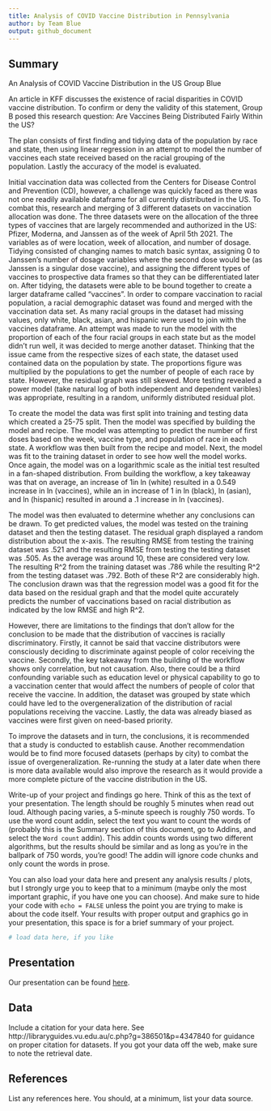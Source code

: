 ```yaml
---
title: Analysis of COVID Vaccine Distribution in Pennsylvania
author: by Team Blue
output: github_document
---
```


## Summary
An Analysis of COVID Vaccine Distribution in the US
Group Blue

An article in KFF discusses the existence of racial disparities in COVID vaccine distribution. To confirm or deny the validity of this statement, Group B posed this research question: Are Vaccines Being Distributed Fairly Within the US? 

The plan consists of first finding and tidying data of the population by race and state, then using linear regression in an attempt to model the number of vaccines each state received based on the racial grouping of the population. Lastly the accuracy of the model is evaluated. 

Initial vaccination data was collected from the Centers for Disease Control and Prevention (CD), however, a challenge was quickly faced as there was not one readily available dataframe for all currently distributed in the US. To combat this, research and merging of 3 different datasets on vaccination allocation was done. The three datasets were on the allocation of the three types of vaccines that are largely recommended and authorized in the US: Pfizer, Moderna, and Janssen as of the week of April 5th 2021. The variables as of were location, week of allocation, and number of dosage. Tidying consisted of changing names to match basic syntax, assigning 0 to Janssen’s number of dosage variables where the second dose would be (as Janssen is a singular dose vaccine), and assigning the different types of vaccines to prospective data frames so that they can be differentiated later on. After tidying, the datasets were able to be bound together to create a larger dataframe called “vaccines”. In order to compare vaccination to racial population, a racial demographic dataset was found and merged with the vaccination data set. As many racial groups in the dataset had missing values, only white, black, asian, and hispanic were used to join with the vaccines dataframe. An attempt was made to run the model with the proportion of each of the four racial groups in each state but as the model didn’t run well, it was decided to merge another dataset. Thinking that the issue came from the respective sizes of each state, the dataset used contained data on the population by state. The proportions figure was multiplied by the populations to get the number of people of each race by state. However, the residual graph was still skewed. More testing revealed a power model (take natural log of both independent and dependent varibles) was appropriate, resulting in a random, uniformly distributed residual plot. 

To create the model the data was first split into training and testing data which created a 25-75 split. Then the model was specified by building the model and recipe. The model was attempting to predict the number of first doses based on the week, vaccine type, and population of race in each state. A workflow was then built from the recipe and model. Next, the model was fit to the training dataset in order to see how well the model works. Once again, the model was on a logarithmic scale as the initial test resulted in a fan-shaped distribution. From building the workflow, a key takeaway was that on average, an increase of 1in ln (white) resulted in a 0.549 increase in ln (vaccines), while an in increase of 1 in ln (black), ln (asian), and ln (hispanic) resulted in around a .1 increase in ln (vaccines). 

The model was then evaluated to determine whether any conclusions can be drawn. To get predicted values, the model was tested on the training dataset and then the testing dataset. The residual graph displayed a random distribution about the x-axis. The resulting RMSE from testing the training dataset was .521 and the resulting RMSE from testing the testing dataset was .505. As the average was around 10, these are considered very low. The resulting R^2 from the training dataset was .786 while the resulting R^2 from the testing dataset was .792. Both of these R^2 are considerably high. The conclusion drawn was that the regression model was a good fit for the data based on the residual graph and that the model quite accurately predicts the number of vaccinations based on racial distribution as indicated by the low RMSE and high R^2. 

However, there are limitations to the findings that don’t allow for the conclusion to be made that the distribution of vaccines is racially discriminatory. Firstly, it cannot be said that vaccine distributors were consciously deciding to discriminate against people of color receiving the vaccine. Secondly, the key takeaway from the building of the workflow shows only correlation, but not causation. Also, there could be a third confounding variable such as education level or physical capability to go to a vaccination center that would affect the numbers of people of color that receive the vaccine. In addition, the dataset was grouped by state which could have led to the overgeneralization of the distribution of racial populations receiving the vaccine. Lastly, the data was already biased as vaccines were first given on need-based priority. 

To improve the datasets and in turn, the conclusions, it is recommended that a study is conducted to establish cause. Another recommendation would be to find more focused datasets (perhaps by city) to combat the issue of overgeneralization. Re-running the study at a later date when there is more data available would also improve the research as it would provide a more complete picture of the vaccine distribution in the US. 


Write-up of your project and findings go here. 
Think of this as the text of your presentation. 
The length should be roughly 5 minutes when read out loud.
Although pacing varies, a 5-minute speech is roughly 750 words. 
To use the word count addin, select the text you want to count the words of (probably this is the 
Summary section of this document, go to Addins, and select the `Word count` addin).
This addin counts words using two different algorithms, but the results should be similar and as long as you're in the ballpark of 750 words, you're good! 
The addin will ignore code chunks and only count the words in prose.

You can also load your data here and present any analysis results / plots, but I strongly urge you to keep that to a minimum (maybe only the most important graphic, if you have one you can choose). 
And make sure to hide your code with  `echo = FALSE` unless the point you are trying to make is about the code itself.
Your results with proper output and graphics go in your presentation, this space is for a brief summary of your project.

```r
# load data here, if you like
```

## Presentation

Our presentation can be found [here](presentation/presentation.html).

## Data 

Include a citation for your data here. 
See http://libraryguides.vu.edu.au/c.php?g=386501&p=4347840 for guidance on proper citation for datasets. 
If you got your data off the web, make sure to note the retrieval date.

## References

List any references here. You should, at a minimum, list your data source.

